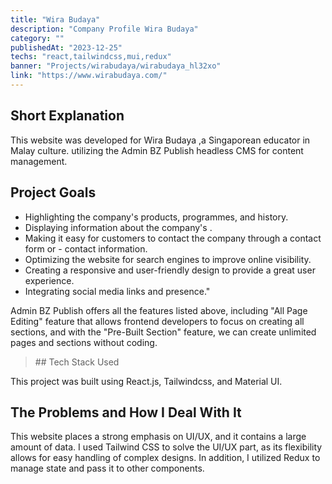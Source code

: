 ```yaml
---
title: "Wira Budaya"
description: "Company Profile Wira Budaya"
category: ""
publishedAt: "2023-12-25"
techs: "react,tailwindcss,mui,redux"
banner: "Projects/wirabudaya/wirabudaya_hl32xo"
link: "https://www.wirabudaya.com/"
---
```


## Short Explanation

This website was developed for Wira Budaya ,a Singaporean educator in Malay culture. utilizing the Admin BZ Publish headless CMS for content management.

## Project Goals

- Highlighting the company's products, programmes, and history.
- Displaying information about the company's .
- Making it easy for customers to contact the company through a contact form or - contact information.
- Optimizing the website for search engines to improve online visibility.
- Creating a responsive and user-friendly design to provide a great user experience.
- Integrating social media links and presence."

Admin BZ Publish offers all the features listed above, including "All Page Editing" feature that allows frontend developers to focus on creating all sections, and with the "Pre-Built Section" feature, we can create unlimited pages and sections without coding.

<blockquote className="with-icons">
  ## Tech Stack Used
  <div className="not-prose mt-2">
    <TechIcons techs={["react", "tailwindcss", "mui", "redux"]} />
  </div>
</blockquote>

This project was built using React.js, Tailwindcss, and Material UI.

## The Problems and How I Deal With It

This website places a strong emphasis on UI/UX, and it contains a large amount of data. I used Tailwind CSS to solve the UI/UX part, as its flexibility allows for easy handling of complex designs. In addition, I utilized Redux to manage state and pass it to other components.

